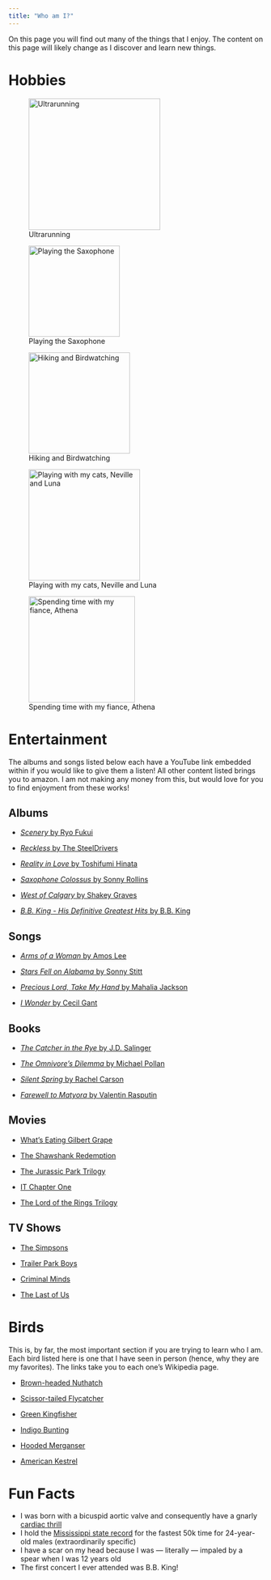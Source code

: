 ```yaml
---
title: "Who am I?"
---
```


On this page you will find out many of the things that I enjoy. The content on this page will likely change as I discover and learn new things. 

# Hobbies

::: {layout-nrow=2}
![Ultrarunning](/Images/Running.JPG){width=260}

![Playing the Saxophone](/Images/Saxophone.JPG){width=180}

![Hiking and Birdwatching](/Images/Hiking.jpg){width=200}

![Playing with my cats, Neville and Luna](/Images/Cats.png){width=220}

![Spending time with my fiance, Athena](/Images/Athena.jpg){width=210}
:::

# Entertainment

The albums and songs listed below each have a YouTube link embedded within if you would like to give them a listen! All other content listed brings you to amazon. I am not making any money from this, but would love for you to find enjoyment from these works!

## Albums

 - [*Scenery* by Ryo Fukui](https://www.youtube.com/watch?v=Hrr3dp7zRQY)

 - [*Reckless* by The SteelDrivers](https://www.youtube.com/watch?v=ZKszWOENSN8&list=OLAK5uy_kLFMjStTdNJulUQ9d1L4AdJnL0vnBCX7M)

 - [*Reality in Love* by Toshifumi Hinata](https://www.youtube.com/watch?v=xLwJzlk8Mto)

 - [*Saxophone Colossus* by Sonny Rollins](https://www.youtube.com/watch?v=1BBcGemV9mY)

 - [*West of Calgary* by Shakey Graves](https://www.youtube.com/watch?v=crU82OxK9U0)

 - [*B.B. King - His Definitive Greatest Hits* by B.B. King](https://www.youtube.com/watch?v=zBUiPrjxxxE)


## Songs

 - [*Arms of a Woman* by Amos Lee](https://www.youtube.com/watch?v=Th4SwSpaRWU)

 - [*Stars Fell on Alabama* by Sonny Stitt](https://www.youtube.com/watch?v=t-rPyf9BpHM)

 - [*Precious Lord, Take My Hand* by Mahalia Jackson](https://www.youtube.com/watch?v=uYUwO6_lysw)

 - [*I Wonder* by Cecil Gant](https://www.youtube.com/watch?v=QHLqFFpnJiQ "")


## Books

 - [*The Catcher in the Rye* by J.D. Salinger](https://www.amazon.com/Catcher-Rye-J-D-Salinger/dp/0316769177/ref=sr_1_1?crid=D1IK00GZ9B1G&keywords=the+catcher+in+the+rye&qid=1690397627&sprefix=the+catcher+in+the+rye%2Caps%2C121&sr=8-1)

 - [*The Omnivore's Dilemma* by Michael Pollan](https://www.amazon.com/The-Omnivores-Dilemma-audiobook/dp/B000FDJ3FU/ref=sr_1_1?crid=LNSBWT59W23Z&keywords=the+omnivore%27s+dilemma&qid=1690397646&sprefix=the+omnivo%2Caps%2C114&sr=8-1)

 - [*Silent Spring* by Rachel Carson](https://www.amazon.com/Silent-Spring-Rachel-Carson-audiobook/dp/B07KWDN6SH/ref=sr_1_1?crid=1GKN385CRVNII&keywords=silent+spring+carson&qid=1690397700&s=audible&sprefix=silent+spring+carson%2Caudible%2C90&sr=1-1)

 - [*Farewell to Matyora* by Valentin Rasputin](https://www.amazon.com/Farewell-European-Classics-Valentin-Rasputin/dp/0810113295/ref=sr_1_1?crid=16WWUBSU0Q28V&keywords=Farewell+to+matyora&qid=1690397670&s=audible&sprefix=farewell+to+matyora%2Caudible%2C98&sr=1-1)

## Movies

 - [What's Eating Gilbert Grape](https://www.amazon.com/Whats-Eating-Gilbert-Grape-Johnny/dp/B008Q0CG1M/ref=sr_1_1?keywords=what%27s+eating+gilbert+grape&qid=1690397974&s=audible&sprefix=what%27s+eating+%2Caudible%2C103&sr=1-1-catcorr)

 - [The Shawshank Redemption](https://www.amazon.com/Shawshank-Redemption-Tim-Robbins/dp/B0091X4HQA/ref=sr_1_1?keywords=the+shawshank+redemption&qid=1690397998&s=instant-video&sprefix=the+shaw%2Cinstant-video%2C109&sr=1-1)

 - [The Jurassic Park Trilogy](https://www.amazon.com/Jurassic-World-Ultimate-Collection-1-6/dp/B0B5W2J17V/ref=sr_1_7?keywords=jurassic+park+ultimate+trilogy&qid=1690398026&s=instant-video&sprefix=jurassic+park+trilogy%2Cinstant-video%2C147&sr=1-7)

 - [IT Chapter One](https://www.amazon.com/Jaeden-Lieberher/dp/B0756VMDV5/ref=sr_1_1?crid=4MXDKAKBYVS8&keywords=IT+Chapter+1&qid=1690398082&s=instant-video&sprefix=it+chapter+1%2Cinstant-video%2C109&sr=1-1)

 - [The Lord of the Rings Trilogy](https://www.amazon.com/s?k=lord+of+the+rings+trilogy&i=instant-video&crid=2K1AJVGM03Q4S&sprefix=lord+of+the+rings+trilog%2Cinstant-video%2C103&ref=nb_sb_noss_2)

## TV Shows

 - [The Simpsons](https://www.amazon.com/s?k=the+simpsons&i=instant-video&crid=3QLYOQIB1D8AA&sprefix=the+simpsons%2Cinstant-video%2C114&ref=nb_sb_noss_1)

 - [Trailer Park Boys](https://www.amazon.com/s?k=trailer+park+boys&i=instant-video&sprefix=trailer+park%2Cinstant-video%2C110&ref=nb_sb_ss_ts-doa-p_1_12)

 - [Criminal Minds](https://www.amazon.com/s?k=criminal+minds&i=instant-video&crid=1JUBWD10NHZLU&sprefix=criminal+minds%2Cinstant-video%2C113&ref=nb_sb_noss_2)

 - [The Last of Us](https://www.amazon.com/Last-Us-Season-Dandridge-Gabriel/dp/B0BX1LJ95J/ref=sr_1_1?crid=32YJ4MNNR2BT&keywords=the+last+of+us&qid=1690398167&s=instant-video&sprefix=the+last+of+us%2Cinstant-video%2C119&sr=1-1)


# Birds
This is, by far, the most important section if you are trying to learn who I am. Each bird listed here is one that I have seen in person (hence, why they are my favorites). The links take you to each one's Wikipedia page. \n

 - [Brown-headed Nuthatch](https://en.wikipedia.org/wiki/Brown-headed_nuthatch)

 - [Scissor-tailed Flycatcher](https://en.wikipedia.org/wiki/Scissor-tailed_flycatcher)

 - [Green Kingfisher](https://en.wikipedia.org/wiki/Green_kingfisher)

 - [Indigo Bunting](https://en.wikipedia.org/wiki/Indigo_bunting)

 - [Hooded Merganser](https://en.wikipedia.org/wiki/Hooded_merganser)

 - [American Kestrel](https://en.wikipedia.org/wiki/American_kestrel)


# Fun Facts
 - I was born with a bicuspid aortic valve and consequently have a gnarly [cardiac thrill](https://en.wikipedia.org/wiki/Heart_murmur)
 - I hold the [Mississippi state record](http://staterunningrecords.com/asp/records.asp?action=processsearch&state=MS&distance=50%20Km&sex=MALE) for the fastest 50k time for 24-year-old males (extraordinarily specific)
 - I have a scar on my head because I was --- literally --- impaled by a spear when I was 12 years old
 - The first concert I ever attended was B.B. King!


